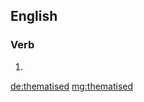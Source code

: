 ==English==

===Verb===
{{head|en}}

# {{en-past of|thematise}}

[[de:thematised]]
[[mg:thematised]]